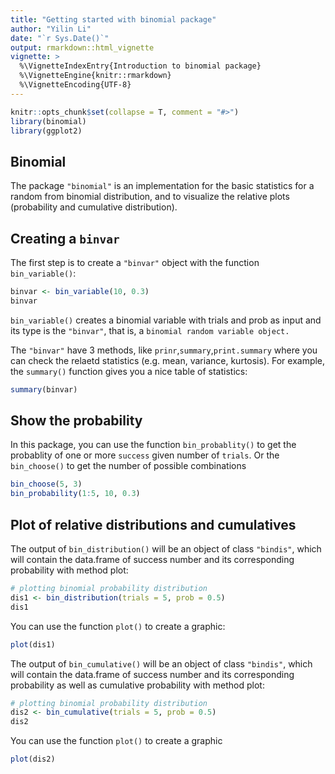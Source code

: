 ```yaml
---
title: "Getting started with binomial package"
author: "Yilin Li"
date: "`r Sys.Date()`"
output: rmarkdown::html_vignette
vignette: >
  %\VignetteIndexEntry{Introduction to binomial package}
  %\VignetteEngine{knitr::rmarkdown}
  %\VignetteEncoding{UTF-8}
---
```




```r
knitr::opts_chunk$set(collapse = T, comment = "#>")
library(binomial)
library(ggplot2)
```

## Binomial

The package `"binomial"` is an implementation for the basic statistics for a random from binomial distribution, and to visualize the relative plots (probability and cumulative distribution).


## Creating a `binvar`

The first step is to create a `"binvar"` object with the function `bin_variable()`:

```r
binvar <- bin_variable(10, 0.3)
binvar
```

`bin_variable()` creates a binomial variable with trials and prob as input and its type is the `"binvar"`, that is, a `binomial random variable object.`

The `"binvar"` have 3 methods, like `prinr`,`summary`,`print.summary` where you can check the relaetd statistics (e.g. mean, variance, kurtosis). 
For example, the `summary()` function gives you a nice table of statistics:

```r
summary(binvar)
```



## Show the probability

In this package, you can use the function `bin_probablity()` to get the probablity of one or more `success` given number of `trials`. Or the `bin_choose()` to get the number of possible combinations


```r
bin_choose(5, 3)
bin_probability(1:5, 10, 0.3)
```


## Plot of relative distributions and cumulatives

The output of `bin_distribution()` will be an object of class 
`"bindis"`, which will contain the data.frame of success number and its corresponding probability with method plot:

```r
# plotting binomial probability distribution
dis1 <- bin_distribution(trials = 5, prob = 0.5)
dis1
```
You can use the function `plot()` to create a graphic:

```r
plot(dis1)
```

The output of `bin_cumulative()` will be an object of class 
`"bindis"`, which will contain the data.frame of success number and its corresponding probability as well as cumulative probability with method plot:

```r
# plotting binomial probability distribution
dis2 <- bin_cumulative(trials = 5, prob = 0.5)
dis2
```
You can use the function `plot()` to create a graphic 

```r
plot(dis2)
```
